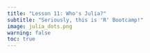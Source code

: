 ```yaml
---
title: "Lesson 11: Who's Julia?"
subtitle: "Seriously, this is 'R' Bootcamp!"
image: julia_dots.png
warning: false
toc: true 
---
```


